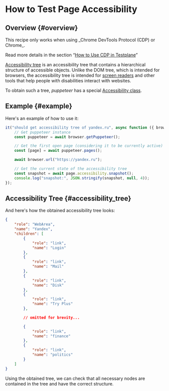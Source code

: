 
# How to Test Page Accessibility

## Overview {#overview}

<Admonition type="warning">
This recipe only works when using _Chrome DevTools Protocol (CDP) or Chrome_.

Read more details in the section “[How to Use CDP in Testplane][how-to-use-cdp]”

</Admonition>

[Accessibility tree][accessibility-tree] is an accessibility tree that contains a hierarchical structure of accessible objects. Unlike the DOM tree, which is intended for browsers, the accessibility tree is intended for [screen readers][screen-reader] and other tools that help people with disabilities interact with websites.

To obtain such a tree, _puppeteer_ has a special [Accessibility class][puppeteer-accessibility].

## Example {#example}

Here's an example of how to use it:

```javascript
it("should get accessibility tree of yandex.ru", async function ({ browser }) {
    // Get puppeteer instance
    const puppeteer = await browser.getPuppeteer();

    // Get the first open page (considering it to be currently active)
    const [page] = await puppeteer.pages();

    await browser.url("https://yandex.ru");

    // Get the current state of the accessibility tree
    const snapshot = await page.accessibility.snapshot();
    console.log("snapshot:", JSON.stringify(snapshot, null, 4));
});
```

## Accessibility Tree {#accessibility_tree}

And here's how the obtained accessibility tree looks:

```json
{
    "role": "WebArea",
    "name": "Yandex",
    "children": [
        {
            "role": "link",
            "name": "Login"
        },
        {
            "role": "link",
            "name": "Mail"
        },
        {
            "role": "link",
            "name": "Disk"
        },
        {
            "role": "link",
            "name": "Try Plus"
        },

        // omitted for brevity...

        {
            "role": "link",
            "name": "finance"
        },
        {
            "role": "link",
            "name": "politics"
        }
    ]
}
```

Using the obtained tree, we can check that all necessary nodes are contained in the tree and have the correct structure.

[how-to-use-cdp]: ../how-to-use-cdp
[accessibility-tree]: https://web.dev/the-accessibility-tree/
[screen-reader]: https://en.wikipedia.org/wiki/Screen_reader
[puppeteer-accessibility]: https://pptr.dev/api/puppeteer.accessibility
